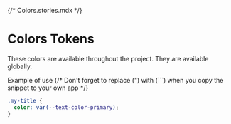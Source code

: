 {/* Colors.stories.mdx */}


<Meta title="Tokens/Colors" />

# Colors Tokens

These colors are available throughout the project.
They are available globally.

Example of use
{/* Don't forget to replace (") with (```) when you copy the snippet to your own app */}

```css
.my-title {
  color: var(--text-color-primary);
}
```

<ColorPalette>
  <ColorItem
    title="text-color-primary"
    colors={{
      '--text-color-primary': 'var(--text-color-primary)'
    }}
  />
  <ColorItem
    title="panel-background-header"
    colors={{
      '--panel-background-header': 'var(--panel-background-header)'
    }}
  />
</ColorPalette>
